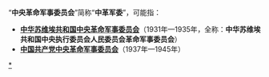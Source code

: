 {{not|革命军事委员会}}
“'''中央革命军事委员会'''”简称“'''中革军委'''”，可能指：

*'''[[中华苏维埃共和国中央革命军事委员会|中华苏维埃共和国中央革命军事委员会]]'''（1931年—1935年，全称：'''中华苏维埃共和国中央执行委员会人民委员会革命军事委员会'''）
*'''[[中央军事委员会#历史|中国共产党中央革命军事委员会]]'''（1937年—1945年）

{{主条目|中央军事委员会}}
{{参见|中革军委}}

{{消歧义|cat=组织机构消歧义}}

[[Category:中央军事委员会|*]]